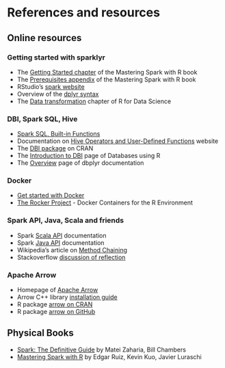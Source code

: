 # References and resources

## Online resources

### Getting started with sparklyr

- The [Getting Started chapter](https://therinspark.com/starting.html) of the Mastering Spark with R book
- The [Prerequisites appendix ](https://therinspark.com/appendix.html#appendix-prerequisites) of the Mastering Spark with R book
- RStudio's [spark website](https://spark.rstudio.com/#installation)
- Overview of the [<span class="rpackage">dplyr</span> syntax](https://dplyr.tidyverse.org/)
- The [Data transformation](https://r4ds.had.co.nz/transform.html) chapter of R for Data Science

### DBI, Spark SQL, Hive

- [Spark SQL, Built-in Functions](https://spark.apache.org/docs/latest/api/sql/index.html)
- Documentation on [Hive Operators and User-Defined Functions](https://cwiki.apache.org/confluence/display/Hive/LanguageManual+UDF) website
- The [<span class="rpackage">DBI</span> package](https://cran.r-project.org/package=DBI) on CRAN
- The [Introduction to DBI](https://db.rstudio.com/dbi/) page of Databases using R
- The [Overview](https://dbplyr.tidyverse.org/) page of <span class="rpackage">dbplyr</span> documentation

### Docker

- [Get started with Docker](https://docs.docker.com/get-started/)
- [The Rocker Project](https://www.rocker-project.org/) - Docker Containers for the R Environment

### Spark API, Java, Scala and friends

- Spark [Scala API](https://spark.apache.org/docs/latest/api/scala/index.html) documentation
- Spark [Java API](https://spark.apache.org/docs/latest/api/java/index.html) documentation
- Wikipedia's article on [Method Chaining](https://en.wikipedia.org/wiki/Method_chaining)
- Stackoverflow [discussion of reflection](https://stackoverflow.com/questions/37628/what-is-reflection-and-why-is-it-useful)

### Apache Arrow

- Homepage of [Apache Arrow](https://arrow.apache.org/)
- Arrow C++ library [installation guide](https://arrow.apache.org/install/)
- R package [<span class="rpackage">arrow</span> on CRAN](https://cran.r-project.org/package=arrow)
- R package [<span class="rpackage">arrow</span> on GitHub](https://github.com/apache/arrow/tree/master/r)

## Physical Books

- [Spark: The Definitive Guide](https://www.oreilly.com/library/view/spark-the-definitive/9781491912201/) by Matei Zaharia, Bill Chambers
- [Mastering Spark with R](https://www.oreilly.com/library/view/mastering-spark-with/9781492046363/) by Edgar Ruiz, Kevin Kuo, Javier Luraschi
